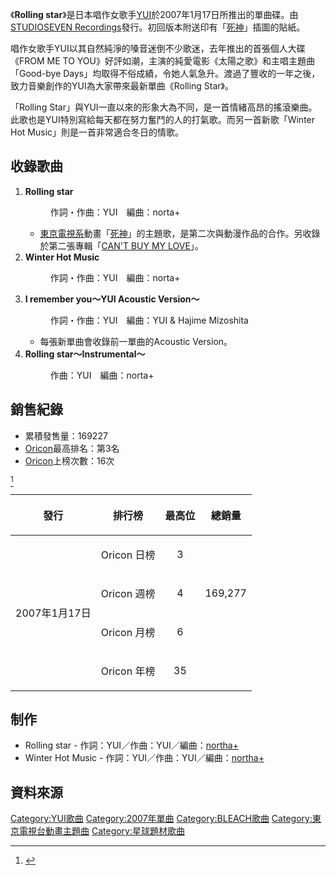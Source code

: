 {{Infobox Single
| Name        = Rolling star
| Artist      = [[YUI|YUI]]
| Released    = 2007年1月17日
| Cover       = Rollingstar.jpg
| Genre       = [[J-POP|J-POP]]
| Length      = 
| Label       = [[STUDIOSEVEN_Recordings|STUDIOSEVEN Recordings]]
| Producer    = 近藤ひさし
| Reviews     = 
| Chart position = *週間4位（[[Oricon公信榜|Oricon]]）
*2007年度年間35位（Oricon）
*登場回数16回（Oricon）
| Certification  = *金唱片（[[日本唱片协会|日本唱片协会]]）|
| Last single  = [[I_remember_you|I remember you]]<br />（2006年）
| This single  = '''Rolling star'''<br />（2007年）
| Next single  = [[CHE.R.RY|CHE.R.RY]]<br />（2007年）
}}
《'''Rolling star'''》是日本唱作女歌手[[YUI|YUI]]於2007年1月17日所推出的單曲碟。由[[STUDIOSEVEN_Recordings|STUDIOSEVEN Recordings]]發行。初回版本附送印有「[[BLEACH|死神]]」插圖的貼紙。

唱作女歌手YUI以其自然純淨的嗓音迷倒不少歌迷，去年推出的首張個人大碟《FROM ME TO YOU》好評如潮，主演的純愛電影《太陽之歌》和主唱主題曲「Good-bye Days」均取得不俗成績，令她人氣急升。渡過了豐收的一年之後，致力音樂創作的YUI為大家帶來最新單曲《Rolling Star》。

「Rolling Star」與YUI一直以來的形象大為不同，是一首情緒高昂的搖滾樂曲。此歌也是YUI特別寫給每天都在努力奮鬥的人的打氣歌。而另一首新歌「Winter Hot Music」則是一首非常適合冬日的情歌。

== 收錄歌曲 ==
# '''Rolling star'''
#: 作詞・作曲：YUI　編曲：norta+
#*[[TXN|東京電視系]]動畫「[[BLEACH|死神]]」的主題歌，是第二次與動漫作品的合作。另收錄於第二張專輯「[[CAN'T_BUY_MY_LOVE|CAN'T BUY MY LOVE]]」。
# '''Winter Hot Music'''
#: 作詞・作曲：YUI　編曲：norta+
# '''I remember you～YUI Acoustic Version～'''
#: 作詞・作曲：YUI　編曲：YUI & Hajime Mizoshita
#*每張新單曲會收錄前一單曲的Acoustic Version。
# '''Rolling star～Instrumental～'''
#: 作曲：YUI　編曲：norta+

== 銷售紀錄 ==
*累積發售量：169227
*[[Oricon|Oricon]]最高排名：第3名
*[[Oricon|Oricon]]上榜次數：16次
<ref>{{Cite web |url=http://www.oricon.co.jp/music/release/d/686903/1/ |title=Oricon |accessdate=2008-01-08 |archive-date=2014-02-25 |archive-url=https://web.archive.org/web/20140225181724/http://www.oricon.co.jp/music/release/d/686903/1/ |dead-url=no }}</ref>

{| class="wikitable"
!發行
!排行榜
!最高位
!總銷量
|-
|rowspan="4"|2007年1月17日
|Oricon 日榜
|align="center"|3
|
|-
|Oricon 週榜
|align="center"|4
|169,277
|-
|Oricon 月榜
|align="center"|6
|
|-
|Oricon 年榜
|align="center"|35
|
|}

== 制作 ==
*Rolling star - 作詞：YUI／作曲：YUI／編曲：[[northa+|northa+]]
*Winter Hot Music    - 作詞：YUI／作曲：YUI／編曲：[[northa+|northa+]]

== 資料來源 ==
<div class="references-small"><references /></div>

{{YUI}}

[[Category:YUI歌曲|Category:YUI歌曲]]
[[Category:2007年單曲|Category:2007年單曲]]
[[Category:BLEACH歌曲|Category:BLEACH歌曲]]
[[Category:東京電視台動畫主題曲|Category:東京電視台動畫主題曲]]
[[Category:星球題材歌曲|Category:星球題材歌曲]]